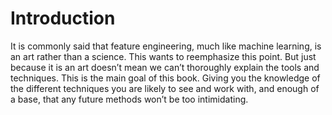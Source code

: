 # Introduction

It is commonly said that feature engineering, much like machine learning, is an art rather than a science. This wants to reemphasize this point. But just because it is an art doesn't mean we can't thoroughly explain the tools and techniques. This is the main goal of this book. Giving you the knowledge of the different techniques you are likely to see and work with, and enough of a base, that any future methods won't be too intimidating.
